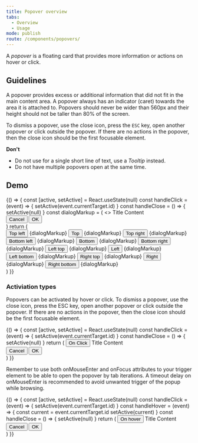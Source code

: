 ```yaml
---
title: Popover overview
tabs:
  - Overview
  - Usage
mode: publish
route: /components/popovers/
---
```



A _popover_ is a floating card that provides more information or actions on hover or click.

<!--One to two sentences as an introduction to the component-->

## Guidelines

<!--List how to use it, sizes, widths, grid interactions, color allowances -->

A popover provides excess or additional information that did not fit in the main content area. A popover always has an indicator (caret) towards the area it is attached to. Popovers should never be wider than 560px and their height should not be taller than 80% of the screen.

To dismiss a popover, use the close icon, press the `ESC` key, open another popover or click outside the popover. If there are no actions in the popover, then the close icon should be the first focusable element.

**Don't**

<!--Bullet point list if needed -->

- Do not use for a single short line of text, use a _Tooltip_ instead.
- Do not have multiple popovers open at the same time.

<FigmaImage
  url="https://www.figma.com/file/0bGXR2sCwMVSDNyyzu5BXrO5/UI%E2%80%94User-Interface?node-id=2717%3A0"
  alt="Figma design of popover"
/>

## Demo

<Playground>
  {() => {
    const [active, setActive] = React.useState(null)
    const handleClick = (event) => {
      setActive(event.currentTarget.id)
    }
    const handleClose = () => {
      setActive(null)
    }
    const dialogMarkup = (
      <>
        <Popover.PopoverTitle>Title </Popover.PopoverTitle>
        <Popover.PopoverContent>
          <Typography variant="body_short">Content</Typography>
        </Popover.PopoverContent>
        <div style={{ display: 'flex' }}>
          <Button onClick={handleClose} style={{ marginRight: '1rem' }}>
            Cancel
          </Button>
          <Button onClick={handleClose}>OK</Button>
        </div>
      </>
    )
    return (
      <div
        style={{
          display: 'grid',
          gridGap: '32px',
          gridTemplateColumns: 'repeat(3, fit-content(100%))',
        }}
      >
        <Popover
          onClose={handleClose}
          open={active === '1'}
          placement="topLeft"
        >
          <Popover.PopoverAnchor>
            <Button id="1" onClick={handleClick}>
              Top left
            </Button>
          </Popover.PopoverAnchor>
          {dialogMarkup}
        </Popover>
        <Popover onClose={handleClose} open={active === '2'} placement="top">
          <Popover.PopoverAnchor>
            <Button id="2" onClick={handleClick}>
              Top
            </Button>
          </Popover.PopoverAnchor>
          {dialogMarkup}
        </Popover>
        <Popover
          onClose={handleClose}
          open={active === '3'}
          placement="topRight"
        >
          <Popover.PopoverAnchor>
            <Button id="3" onClick={handleClick}>
              Top right
            </Button>
          </Popover.PopoverAnchor>
          {dialogMarkup}
        </Popover>
        <Popover
          onClose={handleClose}
          open={active === '4'}
          placement="bottomLeft"
        >
          <Popover.PopoverAnchor>
            <Button id="4" onClick={handleClick}>
              Bottom left
            </Button>
          </Popover.PopoverAnchor>
          {dialogMarkup}
        </Popover>
        <Popover onClose={handleClose} open={active === '5'} placement="bottom">
          <Popover.PopoverAnchor>
            <Button id="5" onClick={handleClick}>
              Bottom
            </Button>
          </Popover.PopoverAnchor>
          {dialogMarkup}
        </Popover>
        <Popover
          onClose={handleClose}
          open={active === '6'}
          placement="bottomRight"
        >
          <Popover.PopoverAnchor>
            <Button id="6" onClick={handleClick}>
              Bottom right
            </Button>
          </Popover.PopoverAnchor>
          {dialogMarkup}
        </Popover>
        <Popover
          onClose={handleClose}
          open={active === '7'}
          placement="leftTop"
        >
          <Popover.PopoverAnchor>
            <Button id="7" onClick={handleClick}>
              Left top
            </Button>
          </Popover.PopoverAnchor>
          {dialogMarkup}
        </Popover>
        <Popover onClose={handleClose} open={active === '8'} placement="left">
          <Popover.PopoverAnchor>
            <Button id="8" onClick={handleClick}>
              Left
            </Button>
          </Popover.PopoverAnchor>
          {dialogMarkup}
        </Popover>
        <Popover
          onClose={handleClose}
          open={active === '9'}
          placement="leftBottom"
        >
          <Popover.PopoverAnchor>
            <Button id="9" onClick={handleClick}>
              Left bottom
            </Button>
          </Popover.PopoverAnchor>
          {dialogMarkup}
        </Popover>
        <Popover
          onClose={handleClose}
          open={active === '10'}
          placement="rightTop"
        >
          <Popover.PopoverAnchor>
            <Button id="10" onClick={handleClick}>
              Right top
            </Button>
          </Popover.PopoverAnchor>
          {dialogMarkup}
        </Popover>
        <Popover onClose={handleClose} open={active === '11'} placement="right">
          <Popover.PopoverAnchor>
            <Button id="11" onClick={handleClick}>
              Right
            </Button>
          </Popover.PopoverAnchor>
          {dialogMarkup}
        </Popover>
        <Popover
          onClose={handleClose}
          open={active === '12'}
          placement="rightBottom"
        >
          <Popover.PopoverAnchor>
            <Button id="12" onClick={handleClick}>
              Right bottom
            </Button>
          </Popover.PopoverAnchor>
          {dialogMarkup}
        </Popover>
      </div>
    )
  }}
</Playground>

### Activiation types

Popovers can be activated by hover or click. To dismiss a popover, use
the close icon, press the ESC key, open another popover or click
outside the popover. If there are no actions in the popover, then the
close icon should be the first focusable element.

<Playground>
  {() => {
    const [active, setActive] = React.useState(null)
    const handleClick = (event) => {
      setActive(event.currentTarget.id)
    }
    const handleClose = () => {
      setActive(null)
    }
    return (
      <Popover onClose={handleClose} open={active === '1'} placement="top">
        <Popover.PopoverAnchor>
          <Button id="1" onClick={handleClick}>
            On Click
          </Button>
        </Popover.PopoverAnchor>
        <Popover.PopoverTitle>Title </Popover.PopoverTitle>
        <Popover.PopoverContent>
          <Typography variant="body_short">Content</Typography>
        </Popover.PopoverContent>
        <div style={{ display: 'flex' }}>
          <Button onClick={handleClose} style={{ marginRight: '1rem' }}>
            Cancel
          </Button>
          <Button onClick={handleClose}>OK</Button>
        </div>
      </Popover>
    )
  }}
</Playground>

Remember to use both onMouseEnter and onFocus attributes to your trigger
element to be able to open the popover by tab iterations. A timeout
delay on onMouseEnter is recommended to avoid unwanted trigger of the
popup while browsing.

<Playground>
  {() => {
    const [active, setActive] = React.useState(null)
    const handleClick = (event) => {
      setActive(event.currentTarget.id)
    }
    const handleHover = (event) => {
      const current = event.currentTarget.id
      setActive(current)
    }
    const handleClose = () => {
      setActive(null)
    }
    return (
      <Popover onClose={handleClose} open={active === '1'} placement="top">
        <Popover.PopoverAnchor>
          <Button id="1" onMouseEnter={handleHover} onFocus={handleClick}>
            On hover
          </Button>
        </Popover.PopoverAnchor>
        <Popover.PopoverTitle>Title </Popover.PopoverTitle>
        <Popover.PopoverContent>
          <Typography variant="body_short">Content</Typography>
        </Popover.PopoverContent>
        <div style={{ display: 'flex' }}>
          <Button onClick={handleClose} style={{ marginRight: '1rem' }}>
            Cancel
          </Button>
          <Button onClick={handleClose}>OK</Button>
        </div>
      </Popover>
    )
  }}
</Playground>
